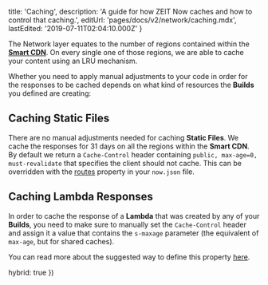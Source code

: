 
  title: 'Caching',
  description:
    'A guide for how ZEIT Now caches and how to control that caching.',
  editUrl: 'pages/docs/v2/network/caching.mdx',
  lastEdited: '2019-07-11T02:04:10.000Z'
}

The Network layer equates to the number of regions contained within the [**Smart CDN**](/smart-cdn). On every single one of those regions, we are able to cache your content using an LRU mechanism.

Whether you need to apply manual adjustments to your code in order for the responses to be cached depends on what kind of resources the **Builds** you defined are creating:

## Caching Static Files

There are no manual adjustments needed for caching **Static Files**. We cache the responses for 31 days on all the regions within the **Smart CDN**. By default we return a `Cache-Control` header containing `public, max-age=0, must-revalidate` that specifies the client should not cache. This can be overridden with the [routes](/docs/v2/deployments/routes/#headers) property in your `now.json` file.

## Caching Lambda Responses

In order to cache the response of a **Lambda** that was created by any of your **Builds**, you need to make sure to manually set the `Cache-Control` header and assign it a value that contains the `s-maxage` parameter (the equivalent of `max-age`, but for shared caches).

You can read more about the suggested way to define this property [here](/docs/v2/deployments/concepts/cdn-and-global-distribution#smart-cdn).

  hybrid: true
})
